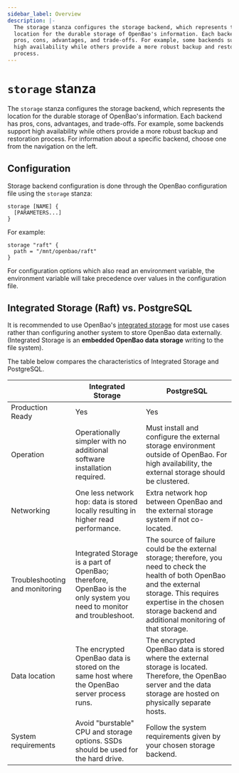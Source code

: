 ```yaml
---
sidebar_label: Overview
description: |-
  The storage stanza configures the storage backend, which represents the
  location for the durable storage of OpenBao's information. Each backend has
  pros, cons, advantages, and trade-offs. For example, some backends support
  high availability while others provide a more robust backup and restoration
  process.
---
```


# `storage` stanza

The `storage` stanza configures the storage backend, which represents the
location for the durable storage of OpenBao's information. Each backend has pros,
cons, advantages, and trade-offs. For example, some backends support high
availability while others provide a more robust backup and restoration process.
For information about a specific backend, choose one from the navigation on the
left.

## Configuration

Storage backend configuration is done through the OpenBao configuration file using
the `storage` stanza:

```hcl
storage [NAME] {
  [PARAMETERS...]
}
```

For example:

```hcl
storage "raft" {
  path = "/mnt/openbao/raft"
}
```

For configuration options which also read an environment variable, the
environment variable will take precedence over values in the configuration
file.

## Integrated Storage (Raft) vs. PostgreSQL

It is recommended to use OpenBao's [integrated storage](/docs/configuration/storage/raft)
for most use cases rather than configuring another system to store OpenBao
data externally. (Integrated Storage is an **embedded OpenBao data storage**
writing to the file system).

The table below compares the characteristics of Integrated Storage and PostgreSQL.

|                                | Integrated Storage                                                                                                   | PostgreSQL                                                                                                                                                                                                                              |
|--------------------------------|----------------------------------------------------------------------------------------------------------------------|-----------------------------------------------------------------------------------------------------------------------------------------------------------------------------------------------------------------------------------------|
| Production Ready               | Yes                                                                                                                  | Yes                                                                                                                                                                                                                                     |
| Operation                      | Operationally simpler with no additional software installation required.                                             | Must install and configure the external storage environment outside of OpenBao. For high availability, the external storage should be clustered.                                                                                        |
| Networking                     | One less network hop: data is stored locally resulting in higher read performance.                                   | Extra network hop between OpenBao and the external storage system if not co-located.                                                                                                                                                    |
| Troubleshooting and monitoring | Integrated Storage is a part of OpenBao; therefore, OpenBao is the only system you need to monitor and troubleshoot. | The source of failure could be the external storage; therefore, you need to check the health of both OpenBao and the external storage. This requires expertise in the chosen storage backend and additional monitoring of that storage. |
| Data location                  | The encrypted OpenBao data is stored on the same host where the OpenBao server process runs.                         | The encrypted OpenBao data is stored where the external storage is located. Therefore, the OpenBao server and the data storage are hosted on physically separate hosts.                                                                 |
| System requirements            | Avoid "burstable" CPU and storage options. SSDs should be used for the hard drive.                                   | Follow the system requirements given by your chosen storage backend.                                                                                                                                                                    |
